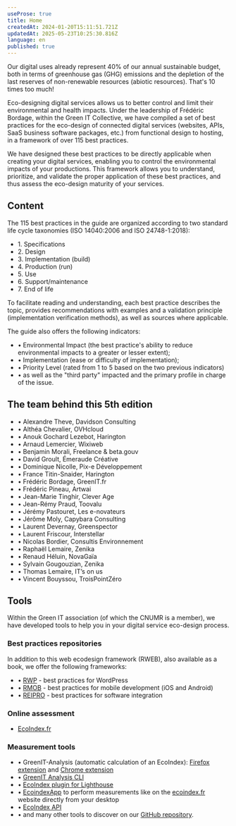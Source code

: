 ```yaml
---
useProse: true
title: Home
createdAt: 2024-01-20T15:11:51.721Z
updatedAt: 2025-05-23T10:25:30.816Z
language: en
published: true
---
```


Our digital uses already represent 40% of our annual sustainable budget, both in terms of greenhouse gas (GHG) emissions and the depletion of the last reserves of non-renewable resources (abiotic resources). That's 10 times too much!

Eco-designing digital services allows us to better control and limit their environmental and health impacts. Under the leadership of Frédéric Bordage, within the Green IT Collective, we have compiled a set of best practices for the eco-design of connected digital services (websites, APIs, SaaS business software packages, etc.) from functional design to hosting, in a framework of over 115 best practices.

<CTAWithIcon label="Discover best practices" url="/en/fiches" target="_self" />

We have designed these best practices to be directly applicable when creating your digital services, enabling you to control the environmental impacts of your productions. This framework allows you to understand, prioritize, and validate the proper application of these best practices, and thus assess the eco-design maturity of your services.

## Content

The 115 best practices in the guide are organized according to two standard life cycle taxonomies (ISO 14040:2006 and ISO 24748-1:2018):

* 1\. Specifications
* 2\. Design
* 3\. Implementation (build)
* 4\. Production (run)
* 5\. Use
* 6\. Support/maintenance
* 7\. End of life

To facilitate reading and understanding, each best practice describes the topic, provides recommendations with examples and a validation principle (implementation verification methods), as well as sources where applicable.

The guide also offers the following indicators:

* • Environmental Impact (the best practice's ability to reduce environmental impacts to a greater or lesser extent);
* • Implementation (ease or difficulty of implementation);
* • Priority Level (rated from 1 to 5 based on the two previous indicators)
* • as well as the "third party" impacted and the primary profile in charge of the issue.

## The team behind this 5th edition

* • Alexandre Theve, Davidson Consulting
* • Althéa Chevalier, OVHcloud
* • Anouk Gochard Lezebot, Harington
* • Arnaud Lemercier, Wixiweb
* • Benjamin Morali, Freelance & beta.gouv
* • David Groult, Émeraude Créative
* • Dominique Nicolle, Pix-e Développement
* • France Titin-Snaider, Harington
* • Frédéric Bordage, GreenIT.fr
* • Frédéric Pineau, Artwai
* • Jean-Marie Tinghir, Clever Age
* • Jean-Rémy Praud, Toovalu
* • Jérémy Pastouret, Les e-novateurs
* • Jérôme Moly, Capybara Consulting
* • Laurent Devernay, Greenspector
* • Laurent Friscour, Interstellar
* • Nicolas Bordier, Consultis Environnement
* • Raphaël Lemaire, Zenika
* • Renaud Héluin, NovaGaïa
* • Sylvain Gougouzian, Zenika
* • Thomas Lemaire, IT’s on us
* • Vincent Bouyssou, TroisPointZéro

<CTAWithIcon icon="tabler:brand-github" label="Contribute" url="https://github.com/cnumr/best-practices-wordpress/blob/main/CONTRIBUTING.md/" target="_blank" />

## Tools

Within the Green IT association (of which the CNUMR is a member), we have developed tools to help you in your digital service eco-design process.

### Best practices repositories

In addition to this web ecodesign framework (RWEB), also available as a book, we offer the following frameworks:

* • [RWP](https://ref.greenit.fr/wp/) - best practices for WordPress
* • [RMOB](https://github.com/cnumr/best-practices-mobile) - best practices for mobile development (iOS and Android)
* • [REIPRO](https://github.com/cnumr/best-practices-packaged-software) - best practices for software integration

### Online assessment

* [EcoIndex.fr](https://www.ecoindex.fr/)

### Measurement tools

* • GreenIT-Analysis (automatic calculation of an EcoIndex): [Firefox extension](https://addons.mozilla.org/fr/firefox/addon/greenit-analysis/) and [Chrome extension](https://chrome.google.com/webstore/detail/greenit-analysis/mofbfhffeklkbebfclfaiifefjflcpad)
* • [GreenIT Analysis CLI](https://github.com/cnumr/GreenIT-Analysis-cli)
* • [EcoIndex plugin for Lighthouse](https://github.com/cnumr/lighthouse-plugin-ecoindex)
* • [EcoindexApp](https://github.com/cnumr/EcoindexApp) to perform measurements like on the [ecoindex.fr](https://www.ecoindex.fr/) website directly from your desktop
* • [EcoIndex API](https://github.com/cnumr/ecoindex_api)
* • and many other tools to discover on our [GitHub repository](https://github.com/cnumr).

